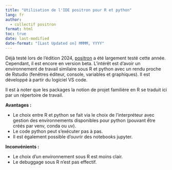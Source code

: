 ```yaml
---
title: "Utilisation de l'IDE positron pour R et python"
lang: fr
author: 
  - collectif positron
format: html
toc: true
date: last-modified
date-format: "[Last Updated on] MMMM, YYYY"
---
```



Déjà testé lors de l'édition 2024, [positron](https://positron.posit.co/start.html) a été largement testé cette année. Cependant, il est encore en version beta.
L'intérêt est d'avoir un environnement de travail similaire sous R et python avec un rendu proche de Rstudio (fenêtres éditeur, console, variables et graphiques). Il est développé à partir du logiciel VS code.

Il est à noter que les packages la notion de projet familière en R se traduit ici par un répertoire de travail.


**Avantages :**

  - Le choix entre R et python se fait via le choix de l'interpréteur avec gestion des environnements disponibles pour python (pouvant ếtre créés par venv, conda ou uv).
  - Le code python peut s'exécuter pas à pas.
  - Il est également possible d'ouvrir des notebooks jupyter.

**Inconvénients :**

  - Le choix d'un environnement sous R est moins clair.
  - Le debuggage sous R n'est pas effectif.
  
  


